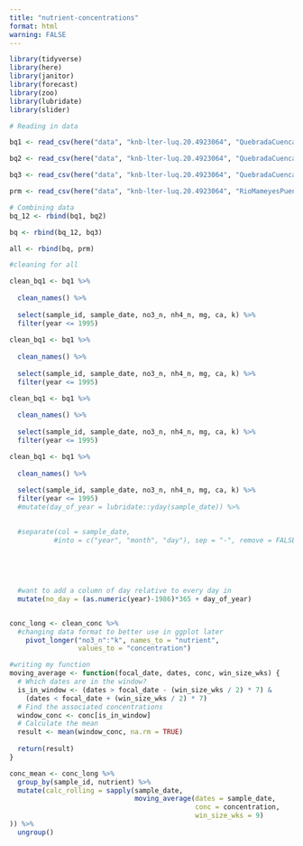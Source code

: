 ```yaml
---
title: "nutrient-concentrations"
format: html
warning: FALSE
---
```


```r
library(tidyverse)
library(here)
library(janitor)
library(forecast)
library(zoo)
library(lubridate)
library(slider)
```


```r
# Reading in data

bq1 <- read_csv(here("data", "knb-lter-luq.20.4923064", "QuebradaCuenca1-Bisley.csv"))

bq2 <- read_csv(here("data", "knb-lter-luq.20.4923064", "QuebradaCuenca2-Bisley.csv"))

bq3 <- read_csv(here("data", "knb-lter-luq.20.4923064", "QuebradaCuenca2-Bisley.csv"))

prm <- read_csv(here("data", "knb-lter-luq.20.4923064", "RioMameyesPuenteRoto.csv"))
```

```r
# Combining data
bq_12 <- rbind(bq1, bq2)

bq <- rbind(bq_12, bq3)

all <- rbind(bq, prm)
```

```r
#cleaning for all

clean_bq1 <- bq1 %>% 
  
  clean_names() %>% 
  
  select(sample_id, sample_date, no3_n, nh4_n, mg, ca, k) %>% 
  filter(year <= 1995)
  
clean_bq1 <- bq1 %>% 
  
  clean_names() %>% 
  
  select(sample_id, sample_date, no3_n, nh4_n, mg, ca, k) %>% 
  filter(year <= 1995)

clean_bq1 <- bq1 %>% 
  
  clean_names() %>% 
  
  select(sample_id, sample_date, no3_n, nh4_n, mg, ca, k) %>% 
  filter(year <= 1995)

clean_bq1 <- bq1 %>% 
  
  clean_names() %>% 
  
  select(sample_id, sample_date, no3_n, nh4_n, mg, ca, k) %>% 
  filter(year <= 1995)
  #mutate(day_of_year = lubridate::yday(sample_date)) %>% 

  
  #separate(col = sample_date, 
           #into = c("year", "month", "day"), sep = "-", remove = FALSE) %>% 
  
  
  
  
  
  #want to add a column of day relative to every day in 
  mutate(no_day = (as.numeric(year)-1986)*365 + day_of_year)


conc_long <- clean_conc %>% 
  #changing data format to better use in ggplot later
    pivot_longer("no3_n":"k", names_to = "nutrient",
                 values_to = "concentration")
```

```r
#writing my function
moving_average <- function(focal_date, dates, conc, win_size_wks) {
  # Which dates are in the window?
  is_in_window <- (dates > focal_date - (win_size_wks / 2) * 7) &
    (dates < focal_date + (win_size_wks / 2) * 7)
  # Find the associated concentrations
  window_conc <- conc[is_in_window]
  # Calculate the mean
  result <- mean(window_conc, na.rm = TRUE)
  
  return(result)
}
```

```r
conc_mean <- conc_long %>% 
  group_by(sample_id, nutrient) %>%  
  mutate(calc_rolling = sapply(sample_date,
                               moving_average(dates = sample_date,
                                              conc = concentration,
                                              win_size_wks = 9)
)) %>% 
  ungroup()

```

